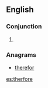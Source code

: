 ==English==

===Conjunction===
{{en-con}}

# {{obsolete spelling of|therefore}}

===Anagrams===
* [[therefor#English|therefor]]

[[es:therfore]]